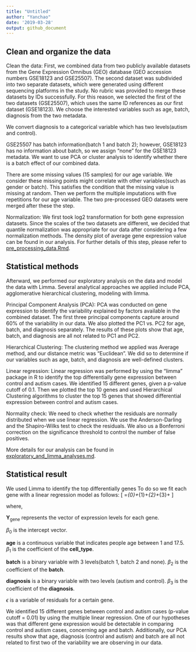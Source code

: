 ```yaml
---
title: "Untitled"
author: "Yanchao"
date: '2019-03-28'
output: github_document
---
```


## Clean and organize the data

Clean the data: First, we combined data from two publicly available datasets from the Gene Expression Omnibus (GEO) database (GEO accession numbers GSE18123 and GSE25507). The second dataset was subdivided into two separate datasets, which were generated using different sequencing platforms in the study. No rubric was provided to merge these datasets by IDs successfully. For this reason, we selected the first of the two datasets (GSE25507), which uses the same ID references as our first dataset (GSE18123). We choose the interested variables such as age, batch, diagnosis from the two metadata. 

We convert diagnosis to a categorical variable which has two levels(autism and control).

GSE25507 has batch information(batch 1 and batch 2); however, GSE18123 has no information about batch, so we assign "none" for the GSE18123 metadata. We want to use PCA or cluster analysis to identify whether there is a batch effect of our combined data.

There are some missing values (15 samples) for our age variable. We consider these missing points might correlate with other variables(such as gender or batch). This satisfies the condition that the missing value is missing at random. Then we perform the multiple imputations with five repetitions for our age variable. The two pre-processed GEO datasets were merged after these the step.

Normalization: We first took log2 transformation for both gene expression datasets. Since the scales of the two datasets are different, we decided that quantile normalization was appropriate for our data after considering a few normalization methods. The density plot of average gene expression value can be found in our analysis.
For further details of this step, please refer to [pre_processing_data.Rmd](https://github.com/STAT540-UBC/Repo_team_Y0ung-parents_W2019/blob/master/code/Pre_processing.md). 

## Statistical methods

Afterward, we performed our exploratory analysis on the data and model the data with Limma. Several analytical approaches we applied include PCA, agglomerative hierarchical clustering, modeling with limma. 

Principal Component Analysis (PCA): PCA was conducted on gene expression to identify the variability explained by factors available in the combined dataset. The first three principal components capture around 60% of the variability in our data. We also plotted the PC1 vs. PC2 for age, batch, and diagnosis separately. The results of these plots show that age, batch, and diagnosis are all not related to PC1 and PC2.

Hierarchical Clustering: The clustering method we applied was Average method, and our distance metric was “Euclidean”. We did so to determine if our variables such as age, batch, and diagnosis are well-defined clusters.

Linear regression: Linear regression was performed by using the “limma” package in R to identify the top differentially gene expression between control and autism cases. We identified 15 different genes, given a p-value cutoff of 0.1. Then we plotted the top 10 genes and used Hierarchical Clustering algorithms to cluster the top 15 genes that showed differential expression between control and autism cases.

Normality check: We need to check whether the residuals are normally distributed when we use linear regression.  We use the Anderson-Darling and the Shapiro-Wilks test to check the residuals. We also us a Bonferroni correction on the significance threshold to control the number of false positives.

More details for our analysis can be found in [exploratory_and_limma_analyses.md](https://github.com/STAT540-UBC/Repo_team_Y0ung-parents_W2019/blob/master/code/exploratory_and_Limma_analysis.md).

## Statistical result
We used Limma to identify the top differentially genes To do so we fit each gene with a linear regression model as follows:
\[
\mathbf{Y_\text{gene}}=\beta_{0}+\beta_{1}\mathbf{age}+\beta_{2}\mathbf{batch}+\beta_{3}\mathbf{diagnosis}+\epsilon
\]

where,

$\mathbf{Y_\text{gene}}$ represents the vector of expression levels for each gene. 

$\beta_{0}$ is the intercept vector.

$\mathbf{age}$ is a continuous variable that indicates people age between 1 and 17.5. $\beta_{1}$ is the coefficient of the $\mathbf{cell\_type}$.

$\mathbf{batch}$ is a binary variable with 3 levels(batch 1, batch 2 and none). $\beta_{2}$ is the coefficient of the $\mathbf{batch}$.

$\mathbf{diagnosis}$ is a binary variable with two levels (autism and control).  $\beta_{3}$ is the coefficient of the $\mathbf{diagnosis}$.

$\epsilon$ is a variable of residuals for a certain gene.

We identified 15 different genes between control and autism cases (p-value cutoff = 0.01) by using the multiple linear regression. One of our hypotheses was that different gene expression would be detectable in comparing control and autism cases, concerning age and batch. Additionally, our PCA results show that age, diagnosis (control and autism) and batch are all not related to first two of the variability we are observing in our data. 
